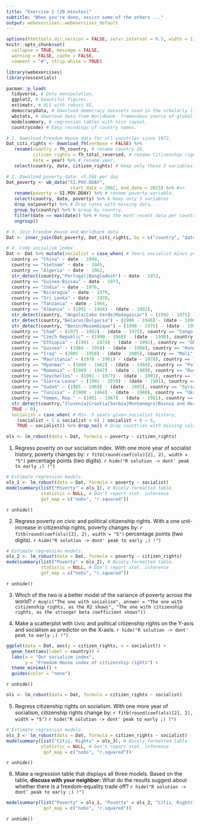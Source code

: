 ```yaml
---
title: "Exercise 2 (20 minutes)"
subtitle: "When you're done, assist some of the others ..."
output: webexercises::webexercises_default
---
```


```r
options(htmltools.dir.version = FALSE, servr.interval = 0.5, width = 115, digits = 2)
knitr::opts_chunk$set(
  collapse = TRUE, message = FALSE, 
  warning = FALSE, cache = FALSE,
  comment = "#", strip.white = TRUE)

library(webexercises)
library(essentials)

pacman::p_load(
  tidyverse, # Data manipulation,
  ggplot2, # beautiful figures,
  estimatr, # OLS with robust SE,
  democracyData, # download democracy datasets used in the scholarly literature.
  wbstats, # download data from Worldbank. Tremendous source of global socio-economic data.
  modelsummary, # regression tables with nice layout,
  countrycode) # Easy recodings of country names.

# 1. Download Freedom House data for all countries since 1972,
Dat_citi_rights <- download_fh(verbose = FALSE) %>% 
   rename(country = fh_country, # rename country ID,
          citizen_rights = fh_total_reversed, # rename Citizenship rights indicator,
          date = year) %>% # rename year,
   select(country, date, citizen_rights) # Keep only these 3 variables.

# 2. Download poverty data: <5.50$ per day
Dat_poverty <- wb_data("SI.POV.DDAY", 
                        start_date = 2002, end_date = 2023) %>% #<<
   rename(poverty = SI.POV.DDAY) %>% # rename poverty variable,
   select(country, date, poverty) %>% # Keep only 3 variables
   drop_na(poverty) %>% # Drop cases with missing data,
   group_by(country) %>% # Group by country,
   filter(date == max(date)) %>% # Keep the most recent data per country.
   ungroup()

# 3. Join Freedom House and Worldbank data
Dat <- inner_join(Dat_poverty, Dat_citi_rights, by = c("country", "date"))

# 4. Code socialism index
Dat <- Dat %>% mutate(socialist = case_when( # Years socialist minus years since,
  country == "China" ~ date - 1949,
  country == "Vietnam" ~ date - 1945,
  country == "Algeria" ~ date - 1962,
  str_detect(country,"Portugal|Bangladesh") ~ date - 1972,
  country == "Guinea-Bissau" ~ date - 1973,
  country == "India" ~ date - 1976,
  country == "Nicaragua" ~ date - 1979,
  country == "Sri Lanka" ~ date - 1978,
  country == "Tanzania" ~ date - 1964,
  country == "Albania" ~ (1992 - 1944) - (date - 1992),
  str_detect(country, "Angola|Cabo Verde|Madagascar") ~ (1992 - 1975) - (date - 1992),
  str_detect(country,"Belarus|Bulgaria") ~ (1990 - 1946) - (date - 1990),
  str_detect(country, "Benin|Mozambique") ~ (1990 - 1975) - (date - 1990),
  country == "Chad" ~ (1975 - 1962) - (date - 1975), country == "Congo, Rep." ~ (1992 - 1970) - (date - 1992),
  country == "Czech Republic" ~ (1990 - 1948) - (date - 1990), country == "Djibouti" ~ (1992 - 1981) - (date - 1992),
  country == "Ethiopia" ~ (1991 - 1974) - (date - 1991), country == "Ghana" ~ (1966 - 1960) - (date - 1966),
  country == "Guinea" ~ (1984 - 1958) - (date - 1984), country == "Hungary" ~ (1989 - 1949) - (date - 1989),
  country == "Iraq" ~ (2005 - 1958) - (date - 2005), country == "Mali" ~ (1991 - 1960) - (date - 1991),
  country == "Mauritania" ~ (1978 - 1961) - (date - 1978), country == "Mongolia" ~ (1992 - 1924) - (date - 1992),
  country == "Myanmar" ~ (1988 - 1962) - (date - 1988), country == "Poland" ~ (1989 - 1945) - (date - 1989),
  country == "Romania" ~ (1989 - 1947) - (date - 1989), country == "Russian Federation" ~ (1991 - 1922) - (date - 1991),
  country == "Seychelles" ~ (1991 - 1977) - (date - 1991), country == "Senegal" ~ (1981 - 1960) - (date - 1981),
  country == "Sierra Leone" ~ (1991 - 1978) - (date - 1991), country == "Somalia" ~ (1991 - 1969) - (date - 1991),
  country == "Sudan" ~ (1985 - 1969) - (date - 1985), country == "Syria" ~ (2012 - 1963) - (date - 2012),
  country == "Tunisia" ~ (1988 - 1964) - (date - 1988), country == "Ukraine" ~ (1991 - 1919) - (date - 1991),
  country == "Yemen, Rep." ~ (1991 - 1967) - (date - 1991), country == "Zambia" ~ (1991 - 1973) - (date - 1991),
  str_detect(country,"Slovenia|Croatia|Serbia|Montenegro|Bosnia and Herzegovina|North Macedonia|Kosovo") ~ (1992 - 1943) - (date - 1992),
  TRUE ~ 0),
  socialist = case_when( # Min. 5 years given socialist history,
    (socialist < 5 & socialist > 0) | socialist < 0 ~ 5,
    TRUE ~ socialist)) %>% drop_na() # Drop countries with missing values.
```

```r
ols <- lm_robust(data = Dat, formula = poverty ~ citizen_rights)
```
1. Regress poverty on our socialism index. With one more year of socialist history, poverty changes by: `r fitb(round(coef(ols)[2], 2), width = "5")` percentage points (two digits).
`r hide("R solution -> dont' peak to early ;) !")`
```r
# Estimate regression models.
ols_1 <- lm_robust(data = Dat, formula = poverty ~ socialist)
modelsummary(list("Poverty" = ols_1), # Nicely-formatted table.
             statistic = NULL, # Don't report stat. inference
             gof_map = c("nobs", "r.squared"))
```
`r unhide()`

2. Regress poverty on civic and political citizenship rights. With a one unit-increase in citizenship rights, poverty changes by: `r fitb(round(coef(ols)[2], 2), width = "5")` percentage points (two digits).
`r hide("R solution -> dont' peak to early ;) !")`
```r
# Estimate regression models.
ols_2 <- lm_robust(data = Dat, formula = poverty ~ citizen_rights)
modelsummary(list("Poverty" = ols_2), # Nicely-formatted table.
             statistic = NULL, # Don't report stat. inference
             gof_map = c("nobs", "r.squared")) 
```
`r unhide()`

3. Which of the two is a better model of the variance of poverty across the world?
`r mcq(c("The one with socialism", answer = "The one with citizenship rights, as the R2 shows", "The one with citizenship rights, as the stronger beta coefficient shows"))`

4. Make a scatterplot with civic and political citizenship rights on the Y-axis and socialism as predictor on the X-axis.
`r hide("R solution -> dont' peak to early ;) !")`
```r
ggplot(data = Dat, aes(y = citizen_rights, x = socialist)) +
  geom_text(aes(label = country)) +
  labs(x = "Our socialism index", 
       y = "Freedom House index of citizenship rights") +
  theme_minimal() +
  guides(color = "none")
```
`r unhide()`

```r
ols <- lm_robust(data = Dat, formula = citizen_rights ~ socialist)
```

5. Regress citizenship rights on socialism. With one more year of socialism, citizenship rights change by: `r fitb(round(coef(ols)[2], 2), width = "5")`
`r hide("R solution -> dont' peak to early ;) !")`
```r
# Estimate regression models.
ols_3 <- lm_robust(data = Dat, formula = citizen_rights ~ socialist)
modelsummary(list("Citiz. Rights" = ols_3), # Nicely-formatted table.
             statistic = NULL, # Don't report stat. inference
              gof_map = c("nobs", "r.squared")) 
```
`r unhide()`

6. Make a regression table that displays all three models. Based on the table, **discuss with your neighbor:** What do the results suggest about whether there is a freedom-equality trade off?
`r hide("R solution -> dont' peak to early ;) !")`
```r
modelsummary(list("Poverty" = ols_1, "Poverty" = ols_2, "Citiz. Rights" = ols_3), # Nicely-formatted table.
              gof_map = c("nobs", "r.squared")) 
```
`r unhide()`